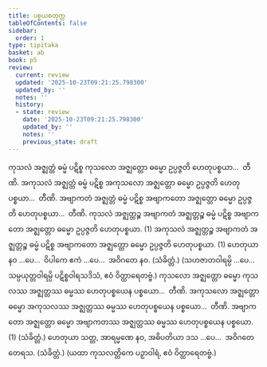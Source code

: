 ```yaml
---
title: ပစ္စယစတုက္က
tableOfContents: false
sidebar:
  order: 1
type: tipitaka
basket: ab
book: p5
review:
  current: review
  updated: '2025-10-23T09:21:25.798300'
  updated_by: ''
  notes: ''
  history:
  - state: review
    date: '2025-10-23T09:21:25.798300'
    updated_by: ''
    notes: ''
    previous_state: draft
---
```



<ReviewStatus review={frontmatter.review} showDetails={true} />

<HypothesisAnnotation frontmatter={frontmatter} />

<DynamicBreadcrumb />

<Division number="78" book="p5" e="ch" v="39" p="21">

<Paragraph number="260" book="p5">
ကုသလံ အဇ္ဈတ္တံ ဓမ္မံ ပဋိစ္စ ကုသလော အဇ္ဈတ္တော ဓမ္မော ဥပ္ပဇ္ဇတိ ဟေတုပစ္စယာ…  တီဏိ.
</Paragraph>

<Paragraph number="261" book="p5">
အကုသလံ အဇ္ဈတ္တံ ဓမ္မံ ပဋိစ္စ အကုသလော အဇ္ဈတ္တော ဓမ္မော ဥပ္ပဇ္ဇတိ ဟေတုပစ္စယာ…  တီဏိ.
</Paragraph>

<Paragraph number="262" book="p5">
အဗျာကတံ အဇ္ဈတ္တံ ဓမ္မံ ပဋိစ္စ အဗျာကတော အဇ္ဈတ္တော ဓမ္မော ဥပ္ပဇ္ဇတိ ဟေတုပစ္စယာ…  တီဏိ.
</Paragraph>

<Paragraph number="263" book="p5">
ကုသလံ အဇ္ဈတ္တဉ္စ အဗျာကတံ အဇ္ဈတ္တဉ္စ ဓမ္မံ ပဋိစ္စ အဗျာကတော အဇ္ဈတ္တော ဓမ္မော ဥပ္ပဇ္ဇတိ ဟေတုပစ္စယာ. (1)
</Paragraph>

<Paragraph number="264" book="p5">
အကုသလံ အဇ္ဈတ္တဉ္စ အဗျာကတံ အဇ္ဈတ္တဉ္စ ဓမ္မံ ပဋိစ္စ အဗျာကတော အဇ္ဈတ္တော ဓမ္မော ဥပ္ပဇ္ဇတိ ဟေတုပစ္စယာ. (1)
</Paragraph>

<Paragraph number="265" book="p5">
ဟေတုယာ နဝ …ပေ…  ဝိပါကေ ဧကံ …ပေ…  အဝိဂတေ နဝ. (သံခိတ္တံ.)
</Paragraph>

<Paragraph number="266" book="p5">
(သဟဇာတဝါရမ္ပိ …ပေ…  သမ္ပယုတ္တဝါရမ္ပိ ပဋိစ္စဝါရသဒိသံ, ဧဝံ ဝိတ္ထာရေတဗ္ဗံ.)
</Paragraph>

</Division>
<Division number="79" book="p5" e="ch" v="39" p="22">

<Paragraph number="267" book="p5">
ကုသလော အဇ္ဈတ္တော ဓမ္မော ကုသလဿ အဇ္ဈတ္တဿ ဓမ္မဿ ဟေတုပစ္စယေန ပစ္စယော…  တီဏိ.
</Paragraph>

<Paragraph number="268" book="p5">
အကုသလော အဇ္ဈတ္တော ဓမ္မော အကုသလဿ အဇ္ဈတ္တဿ ဓမ္မဿ ဟေတုပစ္စယေန ပစ္စယော…  တီဏိ.
</Paragraph>

<Paragraph number="269" book="p5">
အဗျာကတော အဇ္ဈတ္တော ဓမ္မော အဗျာကတဿ အဇ္ဈတ္တဿ ဓမ္မဿ ဟေတုပစ္စယေန ပစ္စယော. (1) (သံခိတ္တံ.)
</Paragraph>

<Paragraph number="270" book="p5">
ဟေတုယာ သတ္တ, အာရမ္မဏေ နဝ, အဓိပတိယာ ဒသ …ပေ…  အဝိဂတေ တေရသ. (သံခိတ္တံ.)
</Paragraph>

<Paragraph number="271" book="p5">
(ယထာ ကုသလတ္တိကေ ပဉှာဝါရံ, ဧဝံ ဝိတ္ထာရေတဗ္ဗံ.)
</Paragraph>
</Division>